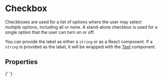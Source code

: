 
<Meta of={CheckboxStories} />

# Checkbox

Checkboxes are used for a list of options where the user may select multiple options, including all or none. A
stand-alone checkbox is used for a single option that the user can turn on or off.

You can provide the label as either a `string` or as a React component. If a `string` is provided as the label, it
will be wrapped with the [Text](/components/Text) component.

<Primary />

## Properties

<ArgsTable story="Default" />

<Stories includePrimary={false} />{' '}
